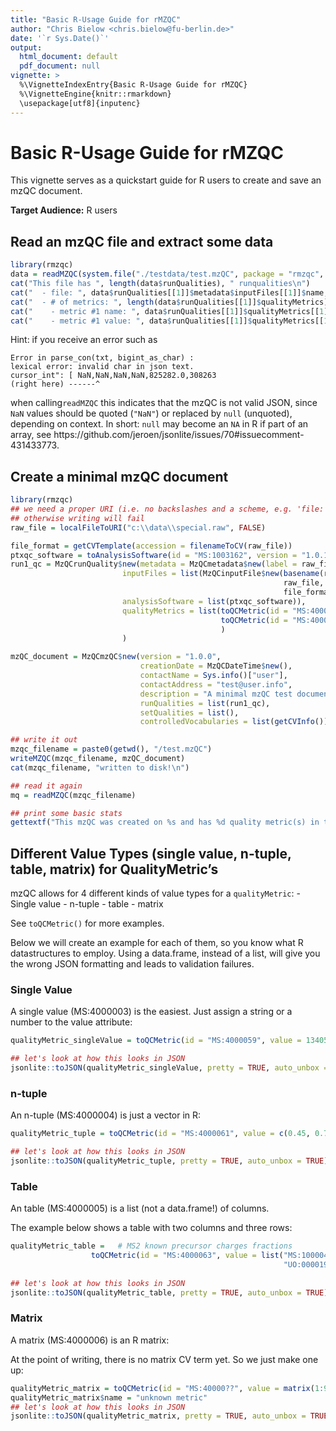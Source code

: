 ```yaml
---
title: "Basic R-Usage Guide for rMZQC"
author: "Chris Bielow <chris.bielow@fu-berlin.de>"
date: '`r Sys.Date()`'
output:
  html_document: default
  pdf_document: null
vignette: >
  %\VignetteIndexEntry{Basic R-Usage Guide for rMZQC}
  %\VignetteEngine{knitr::rmarkdown}
  \usepackage[utf8]{inputenc}
---
```


# Basic R-Usage Guide for rMZQC

This vignette serves as a quickstart guide for R users to create and save an mzQC document.

**Target Audience:** R users

## Read an mzQC file and extract some data


```r
library(rmzqc)
data = readMZQC(system.file("./testdata/test.mzQC", package = "rmzqc", mustWork = TRUE))
cat("This file has ", length(data$runQualities), " runqualities\n")
cat("  - file: ", data$runQualities[[1]]$metadata$inputFiles[[1]]$name, "\n")
cat("  - # of metrics: ", length(data$runQualities[[1]]$qualityMetrics), "\n")
cat("    - metric #1 name: ", data$runQualities[[1]]$qualityMetrics[[1]]$name, "\n")
cat("    - metric #1 value: ", data$runQualities[[1]]$qualityMetrics[[1]]$value, "\n")

```

Hint: if you receive an error such as 
```
Error in parse_con(txt, bigint_as_char) : 
lexical error: invalid char in json text.
cursor_int": [ NaN,NaN,NaN,NaN,825282.0,308263
(right here) ------^
```
when calling`readMZQC` this indicates that the mzQC is not valid JSON, since `NaN` values should be quoted (`"NaN"`) or replaced by `null` (unquoted), depending on context. In short: `null` may become an `NA` in R if part of an array, see https://github.com/jeroen/jsonlite/issues/70#issuecomment-431433773.


## Create a minimal mzQC document


```r
library(rmzqc)
## we need a proper URI (i.e. no backslashes and a scheme, e.g. 'file:')
## otherwise writing will fail
raw_file = localFileToURI("c:\\data\\special.raw", FALSE)

file_format = getCVTemplate(accession = filenameToCV(raw_file))
ptxqc_software = toAnalysisSoftware(id = "MS:1003162", version = "1.0.13") ## you could use 'version = packageVersion("PTXQC")' to automate further
run1_qc = MzQCrunQuality$new(metadata = MzQCmetadata$new(label = raw_file,
                         inputFiles = list(MzQCinputFile$new(basename(raw_file),
                                                             raw_file,
                                                             file_format)),
                         analysisSoftware = list(ptxqc_software)),
                         qualityMetrics = list(toQCMetric(id = "MS:4000059", value = 13405), ## number of MS1 scans
                                               toQCMetric(id = "MS:4000063", value = list("MS:1000041" = 1:3, "UO:0000191" = c(0.1, 0.8, 0.1))) # MS2 known precursor charges fractions
                                               )
                         )

mzQC_document = MzQCmzQC$new(version = "1.0.0", 
                             creationDate = MzQCDateTime$new(), 
                             contactName = Sys.info()["user"], 
                             contactAddress = "test@user.info", 
                             description = "A minimal mzQC test document with bogus data",
                             runQualities = list(run1_qc),
                             setQualities = list(), 
                             controlledVocabularies = list(getCVInfo()))

## write it out
mzqc_filename = paste0(getwd(), "/test.mzQC")
writeMZQC(mzqc_filename, mzQC_document)
cat(mzqc_filename, "written to disk!\n")

## read it again
mq = readMZQC(mzqc_filename)

## print some basic stats
gettextf("This mzQC was created on %s and has %d quality metric(s) in total.", dQuote(mq$creationDate$datetime), length(mq$runQualities) + length(mq$setQualities))

```

## Different Value Types (single value, n-tuple, table, matrix) for QualityMetric's

mzQC allows for 4 different kinds of value types for a `qualityMetric`:
 - Single value
 - n-tuple
 - table
 - matrix
 
See `toQCMetric()` for more examples.
 
Below we will create an example for each of them, so you know what R datastructures to employ.
Using a data.frame, instead of a list, will give you the wrong JSON formatting and leads to validation failures.

### Single Value

A single value (MS:4000003) is the easiest. Just assign a string or a number to the value attribute:

```r
qualityMetric_singleValue = toQCMetric(id = "MS:4000059", value = 13405) ## number of MS1 scans

## let's look at how this looks in JSON 
jsonlite::toJSON(qualityMetric_singleValue, pretty = TRUE, auto_unbox = TRUE)
```

### n-tuple

An n-tuple (MS:4000004) is just a vector in R:


```r
qualityMetric_tuple = toQCMetric(id = "MS:4000061", value = c(0.45, 0.76, 0.23)) ## MS1 density quantiles

## let's look at how this looks in JSON 
jsonlite::toJSON(qualityMetric_tuple, pretty = TRUE, auto_unbox = TRUE)
```

### Table

An table (MS:4000005) is a list (not a data.frame!) of columns.

The example below shows a table with two columns and three rows:


```r
qualityMetric_table =   # MS2 known precursor charges fractions
                  toQCMetric(id = "MS:4000063", value = list("MS:1000041" = 1:3,   ## charge state
                                                             "UO:0000191" = c(0.1, 0.8, 0.1)))   ## fraction of precursors with that charge
                     
## let's look at how this looks in JSON 
jsonlite::toJSON(qualityMetric_table, pretty = TRUE, auto_unbox = TRUE)
```                


### Matrix

A matrix (MS:4000006) is an R matrix:

At the point of writing, there is no matrix CV term yet. So we just make one up:

```r
qualityMetric_matrix = toQCMetric(id = "MS:40000??", value = matrix(1:9, 3, 3), allow_unknown_id = TRUE)
qualityMetric_matrix$name = "unknown metric"
## let's look at how this looks in JSON 
jsonlite::toJSON(qualityMetric_matrix, pretty = TRUE, auto_unbox = TRUE)

```                





